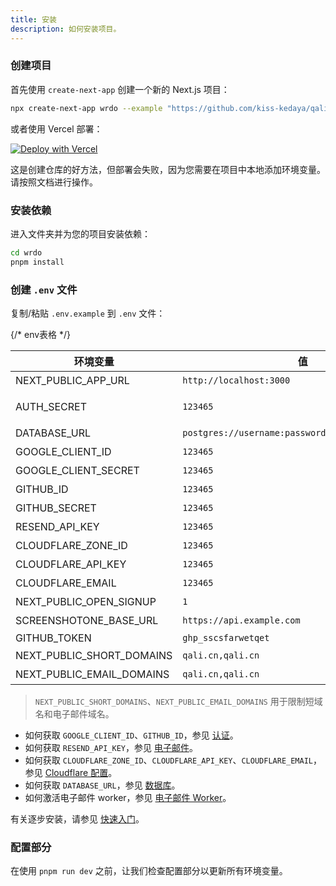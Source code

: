 ```yaml
---
title: 安装
description: 如何安装项目。
---
```


<Steps>

### 创建项目

首先使用 `create-next-app` 创建一个新的 Next.js 项目：

```bash
npx create-next-app wrdo --example "https://github.com/kiss-kedaya/qali.cn"
```

或者使用 Vercel 部署：

[![Deploy with Vercel](https://vercel.com/button)](https://vercel.com/new/clone?repository-url=https%3A%2F%2Fgithub.com%2Fkiss-kedaya%2Fqali.cn)

<Callout type="warning" twClass="mt-4">
  这是创建仓库的好方法，但部署会失败，因为您需要在项目中本地添加环境变量。请按照文档进行操作。
</Callout>

### 安装依赖

进入文件夹并为您的项目安装依赖：

```bash
cd wrdo
pnpm install
```

### 创建 `.env` 文件

复制/粘贴 `.env.example` 到 `.env` 文件：

{/* env表格 */}

| 环境变量 | 值 | 描述 |
|----------------------|-------|-------------|
| NEXT_PUBLIC_APP_URL | `http://localhost:3000` | Next.js 应用程序的 URL。 |
| AUTH_SECRET | `123465` | 用于加密令牌和电子邮件验证哈希的密钥。 |
| DATABASE_URL | `postgres://username:password@host:port/database` | postgres 数据库的路径。 |
| GOOGLE_CLIENT_ID | `123465` | Google OAuth 客户端的 ID。 |
| GOOGLE_CLIENT_SECRET | `123465` | Google OAuth 客户端的密钥。 |
| GITHUB_ID | `123465` | GitHub OAuth 客户端的 ID。 |
| GITHUB_SECRET | `123465` | GitHub OAuth 客户端的密钥。 |
| RESEND_API_KEY | `123465` | Resend 的 API 密钥。 |
| CLOUDFLARE_ZONE_ID | `123465` | Cloudflare 的区域 ID。 |
| CLOUDFLARE_API_KEY | `123465` | Cloudflare 的 API 密钥。 |
| CLOUDFLARE_EMAIL | `123465` | Cloudflare 的电子邮件。 |
| NEXT_PUBLIC_OPEN_SIGNUP | `1` | 开放注册。 |
| SCREENSHOTONE_BASE_URL | `https://api.example.com` | 待定 |
| GITHUB_TOKEN | `ghp_sscsfarwetqet` | https://github.com/settings/tokens |
| NEXT_PUBLIC_SHORT_DOMAINS | `qali.cn,qali.cn` | 短域名列表。用 `,` 分隔 |
| NEXT_PUBLIC_EMAIL_DOMAINS | `qali.cn,qali.cn` | 电子邮件域名列表。用 `,` 分隔 |

> `NEXT_PUBLIC_SHORT_DOMAINS`、`NEXT_PUBLIC_EMAIL_DOMAINS` 用于限制短域名和电子邮件域名。

- 如何获取 `GOOGLE_CLIENT_ID`、`GITHUB_ID`，参见 [认证](/docs/developer/authentification)。
- 如何获取 `RESEND_API_KEY`，参见 [电子邮件](/docs/developer/email)。
- 如何获取 `CLOUDFLARE_ZONE_ID`、`CLOUDFLARE_API_KEY`、`CLOUDFLARE_EMAIL`，参见 [Cloudflare 配置](/docs/developer/cloudflare)。
- 如何获取 `DATABASE_URL`，参见 [数据库](/docs/developer/database)。
- 如何激活电子邮件 worker，参见 [电子邮件 Worker](/docs/developer/cloudflare-email-worker)。

有关逐步安装，请参见 [快速入门](/docs/developer/quick-start)。

### 配置部分

在使用 `pnpm run dev` 之前，让我们检查配置部分以更新所有环境变量。

</Steps>
